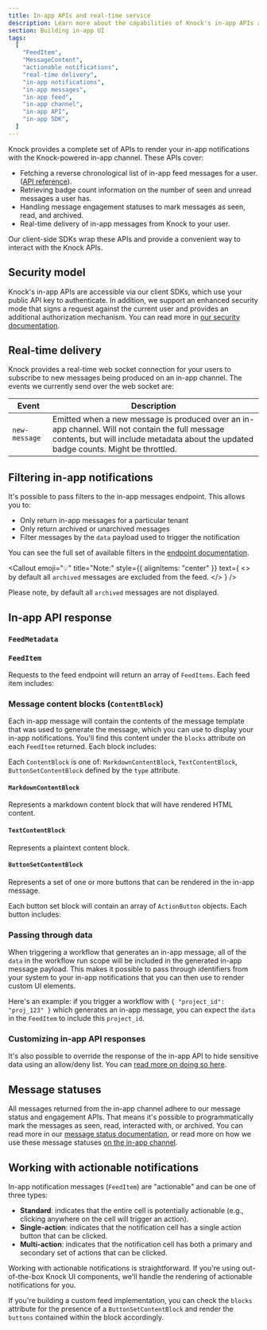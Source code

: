 ```yaml
---
title: In-app APIs and real-time service
description: Learn more about the capabilities of Knock's in-app APIs and real-time services, and how these can power robust in-app notification experiences with little effort.
section: Building in-app UI
tags:
  [
    "FeedItem",
    "MessageContent",
    "actionable notifications",
    "real-time delivery",
    "in-app notifications",
    "in-app messages",
    "in-app feed",
    "in-app channel",
    "in-app API",
    "in-app SDK",
  ]
---
```


Knock provides a complete set of APIs to render your in-app notifications with the Knock-powered in-app channel. These APIs cover:

- Fetching a reverse chronological list of in-app feed messages for a user. ([API reference](/api-reference/users/feeds/list_items)).
- Retrieving badge count information on the number of seen and unread messages a user has.
- Handling message engagement statuses to mark messages as seen, read, and archived.
- Real-time delivery of in-app messages from Knock to your user.

Our client-side SDKs wrap these APIs and provide a convenient way to interact with the Knock APIs.

## Security model

Knock's in-app APIs are accessible via our client SDKs, which use your public API key to authenticate. In addition, we support an enhanced security mode that signs a request against the current user and provides an additional authorization mechanism. You can read more in [our security documentation](/in-app-ui/security-and-authentication).

## Real-time delivery

Knock provides a real-time web socket connection for your users to subscribe to new messages being produced on an in-app channel. The events we currently send over the web socket are:

| Event         | Description                                                                                                                                                                              |
| ------------- | ---------------------------------------------------------------------------------------------------------------------------------------------------------------------------------------- |
| `new-message` | Emitted when a new message is produced over an in-app channel. Will not contain the full message contents, but will include metadata about the updated badge counts. Might be throttled. |

## Filtering in-app notifications

It's possible to pass filters to the in-app messages endpoint. This allows you to:

- Only return in-app messages for a particular tenant
- Only return archived or unarchived messages
- Filter messages by the `data` payload used to trigger the notification

You can see the full set of available filters in the [endpoint documentation](/api-reference/users/feeds/list_items).

<Callout
  emoji="💡"
  title="Note:"
  style={{ alignItems: "center" }}
  text={
    <>
      by default all <code>archived</code> messages are excluded from the feed.
    </>
  }
/>

Please note, by default all `archived` messages are not displayed.

## In-app API response

### `FeedMetadata`

<Attributes>
  <Attribute
    name="total_count"
    type="number"
    description="The total number of messages the user has for this in-app channel."
  />
  <Attribute
    name="unread_count"
    type="number"
    description="The total number of unread items the user has on the in-app channel."
  />
  <Attribute
    name="unseen_count"
    type="number"
    description="The total number of unseen items the user has on the in-app channel."
  />
</Attributes>

### `FeedItem`

Requests to the feed endpoint will return an array of `FeedItems`. Each feed item includes:

<Attributes>
  <Attribute
    name="id"
    type="string"
    description="A unique identifier for the item."
  />
  <Attribute
    name="actors"
    type="Recipient[]"
    description="One or more actors that were attributed to the workflow run."
  />
  <Attribute
    name="total_actors"
    type="number"
    description="The total count of unique actors includes across all workflow runs that generated this message."
  />
  <Attribute
    name="activities"
    type="Activity[]"
    description="One or more activities associated with this in-app message. Will only include multiple activities when the message was generated from a batch."
  />
  <Attribute
    name="total_activities"
    type="number"
    description="The total count of workflow runs that generated this message. Will only be > 1 when used with a batch."
  />
  <Attribute
    name="activities"
    type="Activity[]"
    description="One or more activities associated with this in-app message. Will only include multiple activities when the message was generated from a batch."
  />
  <Attribute
    name="data"
    type="Record<string, any>"
    description="The combined workflow run data associated with this message. See below for more information."
  />
  <Attribute
    name="blocks"
    type="ContentBlock[]"
    description="The rendered contents of each feed item. See below for more information."
  />
  <Attribute
    name="source"
    type="WorkflowSource"
    description="The key, version_id, and categories of the workflow that generated this in-app message."
  />
  <Attribute
    name="tenant"
    type="string"
    description="An optional tenant identifier that was set in the workflow run scope."
  />
  <Attribute
    name="archived_at"
    type="utc_datetime"
    description="An optional tenant identifier that was set in the workflow run scope."
  />
  <Attribute
    name="read_at"
    type="utc_datetime"
    description="When set, indicates the last time the message was marked as read."
  />
  <Attribute
    name="seen_at"
    type="utc_datetime"
    description="When set, indicates the last time the message was marked as seen."
  />
  <Attribute
    name="link_clicked_at"
    type="utc_datetime"
    description="When set, indicates the last time the message was clicked."
  />
  <Attribute
    name="inserted_at"
    type="utc_datetime"
    description="The time the message was generated."
  />
  <Attribute
    name="updated_at"
    type="utc_datetime"
    description="The time the message was last updated."
  />
</Attributes>

### Message content blocks (`ContentBlock`)

Each in-app message will contain the contents of the message template that was used to generate the message, which you can use to display your in-app notifications. You'll find this content under the `blocks` attribute on each `FeedItem` returned. Each block includes:

Each `ContentBlock` is one of: `MarkdownContentBlock`, `TextContentBlock`, `ButtonSetContentBlock` defined by the `type` attribute.

#### `MarkdownContentBlock`

Represents a markdown content block that will have rendered HTML content.

<Attributes>
  <Attribute
    name="key"
    type="string"
    description="A unique key for the block."
  />
  <Attribute
    name="rendered"
    type="string"
    description="The rendered liquid content as HTML."
  />
  <Attribute
    name="content"
    type="string"
    description="The markdown liquid template string."
  />
  <Attribute name="type" type="markdown" description="The type of block." />
</Attributes>

#### `TextContentBlock`

Represents a plaintext content block.

<Attributes>
  <Attribute
    name="key"
    type="string"
    description="A unique key for the block."
  />
  <Attribute
    name="rendered"
    type="string"
    description="The rendered liquid content as plaintext."
  />
  <Attribute
    name="content"
    type="string"
    description="The plaintext liquid template string."
  />
  <Attribute name="type" type="text" description="The type of block." />
</Attributes>

#### `ButtonSetContentBlock`

Represents a set of one or more buttons that can be rendered in the in-app message.

<Attributes>
  <Attribute
    name="key"
    type="string"
    description="A unique key for the block."
  />
  <Attribute
    name="buttons"
    type="ActionButton[]"
    description="A list of buttons to render in the block."
  />
  <Attribute name="type" type="button_set" description="The type of block." />
</Attributes>

Each button set block will contain an array of `ActionButton` objects. Each button includes:

<Attributes>
  <Attribute
    name="name"
    type="string"
    description="One of primary or secondary."
  />
  <Attribute
    name="label"
    type="string"
    description="The label to show on the button."
  />
  <Attribute
    name="action"
    type="string"
    description="The URI for this action."
  />
</Attributes>

### Passing through data

When triggering a workflow that generates an in-app message, all of the `data` in the workflow run scope will be included in the generated in-app message payload. This makes it possible to pass through identifiers from your system to your in-app notifications that you can then use to render custom UI elements.

Here's an example: if you trigger a workflow with `{ "project_id": "proj_123" }` which generates an in-app message, you can expect the `data` in the `FeedItem` to include this `project_id`.

### Customizing in-app API responses

It's also possible to override the response of the in-app API to hide sensitive data using an allow/deny list. You can [read more on doing so here](/integrations/in-app/knock#customizing-api-response-content).

## Message statuses

All messages returned from the in-app channel adhere to our message status and engagement APIs. That means it's possible to programmatically mark the messages as seen, read, interacted with, or archived. You can read more in our [message status documentation](/send-notifications/message-statuses), or read more on how we use these message statuses [on the in-app channel](/integrations/in-app/knock#how-the-knock-in-app-feed-uses-status).

## Working with actionable notifications

In-app notification messages (`FeedItem`) are "actionable" and can be one of three types:

- **Standard**: indicates that the entire cell is potentially actionable (e.g., clicking anywhere on the cell will trigger an action).
- **Single-action**: indicates that the notification cell has a single action button that can be clicked.
- **Multi-action**: indicates that the notification cell has both a primary and secondary set of actions that can be clicked.

Working with actionable notifications is straightforward. If you're using out-of-the-box Knock UI components, we'll handle the rendering of actionable notifications for you.

If you're building a custom feed implementation, you can check the `blocks` attribute for the presence of a `ButtonSetContentBlock` and render the `buttons` contained within the block accordingly.
